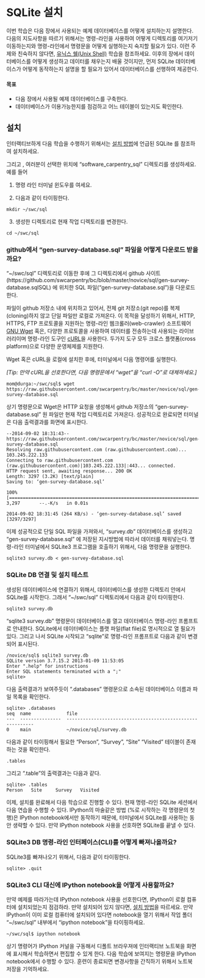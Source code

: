
# SQLite 설치


이번 학습은 다음 장에서 사용되는 예제 데이터베이스를 어떻게 설치하는지 설명한다.
다음의 지도사항을 따르기 위해서는 명령-라인을 사용하여 어떻게 디렉토리를 여기저기 이동하는지와 명령-라인에서 명령문을 어떻게 실행하는지 숙지할 필요가 있다.
이런 주제와 친숙하지 않다면, [유닉스 쉘(Unix Shell)](http://software-carpentry.org/v5/novice/shell/index.html) 학습을 참조하세요.
이후의 장에서 데이터베이스를 어떻게 생성하고 데이터를 채우는지 배울 것이지만, 먼저 SQLite 데이터베이스가 어떻게 동작하는지 설명을 할 필요가 있어서
데이터베이스를 선행하여 제공한다.


#### 목표

*   다음 장에서 사용될 예제 데이터베이스를 구축한다.
*   데이터베이스가 이용가능한지를 점검하고 어느 테이블이 있는지도 확인한다.


## 설치


인터랙티브하게 다음 학습을 수행하기 위해서는 [설치 방법](http://software-carpentry.org/v5/setup.html)에 언급된 SQLite 를 참조하여 설치하세요.

그리고 , 여러분이 선택한 위치에 "software_carpentry_sql" 디렉토리를 생성하세요.예를 들어


1) 명령 라인 터미널 윈도우를 여세요.

2) 다음과 같이 타이핑한다.


<pre class="in"><code>mkdir ~/swc/sql</code></pre>


3) 생성한 디렉토리로 현재 작업 디렉토리를 변경한다.


<pre class="in"><code>cd ~/swc/sql</code></pre>


### github에서 "gen-survey-database.sql" 파일을 어떻게 다운로드 받을까요?


"~/swc/sql" 디렉토리로 이동한 후에 그 디렉토리에서  github 사이트 (https://github.com/swcarpentry/bc/blob/master/novice/sql/gen-survey-database.sqlSQL) 에 위치한 SQL 파일("gen-survey-database.sql")을 다운로드한다.

파일이 github 저장소 내에 위치하고 있어서, 전체 git 저장소(git repo)를 복제(cloning)하지 않고 단일 파일만 로컬로 가져온다. 이 목적을 달성하기 위해서,
HTTP, HTTPS, FTP 프로토콜을 지원하는 명령-라인 웹크롤러(web-crawler) 소프트웨어 [GNU Wget](http://en.wikipedia.org/wiki/Wget) 혹은,
다양한 프로토콜을 사용하여 데이터를 전송하는데 사용되는 라이브러리이며 명령-라인 도구인 [cURL](http://en.wikipedia.org/wiki/CURL)을 사용한다.
두가지 도구 모두 크로스 플랫폼(cross platform)으로 다양한 운영체제를 지원한다.

Wget 혹은 cURL을 로컬에 설치한 후에, 터미널에서 다음 명령어를 실행한다.

<i>[Tip: 만약 cURL을 선호한다면, 다음 명령문에서 "wget"을 "curl -O"로 대체하세요.]</i>


<pre class="in"><code>mom@durga:~/swc/sql$ wget https://raw.githubusercontent.com/swcarpentry/bc/master/novice/sql/gen-survey-database.sql</code></pre>


상기 명령문으로 Wget은 HTTP 요청을 생성해서 github 저장소의 "gen-survey-database.sql" 원 파일만 현재 작업 디렉토리로 가져온다.
성공적으로 완료되면 터미널은 다음 출력결과를 화면에 표시한다.


<pre class="in"><code>--2014-09-02 18:31:43--  https://raw.githubusercontent.com/swcarpentry/bc/master/novice/sql/gen-survey-database.sql
Resolving raw.githubusercontent.com (raw.githubusercontent.com)... 103.245.222.133
Connecting to raw.githubusercontent.com (raw.githubusercontent.com)|103.245.222.133|:443... connected.
HTTP request sent, awaiting response... 200 OK
Length: 3297 (3.2K) [text/plain]
Saving to: ‘gen-survey-database.sql’

100%[=========================================================================================================================&gt;] 3,297       --.-K/s   in 0.01s   

2014-09-02 18:31:45 (264 KB/s) - ‘gen-survey-database.sql’ saved [3297/3297]</code></pre>


이제 성공적으로 단일 SQL 파일을 가져와서, "survey.db" 데이터베이스를 생성하고 "gen-survey-database.sql" 에 저장된 지시방법에 따라서 데이터를 채워넣는다.
명령-라인 터미널에서 SQLite3 프로그램을 호출하기 위해서, 다음 명령문을 실행한다.


<pre class="in"><code>sqlite3 survey.db &lt; gen-survey-database.sql</code></pre>


### SQLite DB 연결 및 설치 테스트


생성된 데이터베이스에 연결하기 위해서, 데이터베이스를 생성한 디렉토리 안에서 SQLite를 시작한다. 그래서 "~/swc/sql" 디렉토리에서 다음과 같이 타이핑한다.


<pre class="in"><code>sqlite3 survey.db</code></pre>


"sqlite3 survey.db" 명령문이 데이터베이스를 열고 데이터베이스 명령-라인 프롬프트로 안내한다. SQLite에서 데이터베이스는 플랫 파일(flat file)로 명시적으로 열 필요가 있다. 그리고 나서 SQLite 시작되고 "sqlite"로 명령-라인 프롬프트로 다음과 같이 변경되어 표시된다.


<pre class="in"><code>/novice/sql$ sqlite3 survey.db 
SQLite version 3.7.15.2 2013-01-09 11:53:05
Enter &#34;.help&#34; for instructions
Enter SQL statements terminated with a &#34;;&#34;
sqlite&gt;  </code></pre>


다음 출력결과가 보여주듯이 ".databases" 명령문으로 소속된 데이터베이스 이름과 파일 목록을 확인한다.


<pre class="in"><code>sqlite&gt; .databases
seq  name             file                                                      
---  ---------------  ----------------------------------------------------------
0    main             ~/novice/sql/survey.db </code></pre>


다음과 같이 타이핑해서 필요한 "Person", "Survey", "Site" "Visited" 테이블이 존재하는 것을 확인한다.


<pre class="in"><code>.tables</code></pre>


그리고 ".table"의 출력결과는 다음과 같다.


<pre class="in"><code>sqlite&gt; .tables
Person   Site     Survey   Visited</code></pre>


이제, 설치를 완료해서 다음 학습으로 진행할 수 있다. 
현재 명령-라인 SQLite 세션에서 다음 연습을 수행할 수 있다.
IPython의 마술같은 방법 (%로 시작하는 각 명령문의 첫 행)은 IPython notebook에서만 동작하기 때문에,
터미널에서 SQLite를 사용하는 동안 생략할 수 있다.
만약 IPython notebook 사용을 선호하면 SQLite를 끝낼 수 있다.


### SQLite3 DB 명령-라인 인터페이스(CLI)를 어떻게 빠져나올까요?


SQLite3를 빠져나오기 위해서, 다음과 같이 타이핑한다.


<pre class="in"><code>sqlite&gt; .quit</code></pre>


### SQLite3 CLI 대신에 IPython notebook을 어떻게 사용할까요?


만약 예제를 따라가는데 IPython notebook 사용을 선호한다면, IPython이 로컬 컴퓨터에 설치되었는지 점검하라. 만약 설치되어 있지 않다면, 
[설치 방법](http://ipython.org/install.html)을 따르세요.
만약 IPython이 이미 로컬 컴퓨터에 설치되어 있다면 notebook을 열기 위해서 작업 폴더 "~/swc/sql" 내부에서 "ipython notebook"을 타이핑하세요.


<pre class="in"><code>~/swc/sql$ ipython notebook</code></pre>


상기 명령어가 IPython 커널을 구동해서 디폴트 브라우져에 인터랙티브 노트북을 화면에 표시해서 학습하면서 편집할 수 있게 한다.
다음 학습에 보여지는 명령문을 IPython notebook에서 수행할 수 있다. 훈련이 종료되면 변경사항을 간직하기 위해서 노트북 저장을 기억하세요.


<pre class="in"><code></code></pre>
